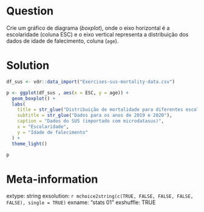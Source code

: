```r

```

Question
========

Crie um gráfico de diagrama (_boxplot_), onde o eixo horizontal é a escolaridade (coluna ESC) e o eixo vertical representa a distribuição dos dados de idade de falecimento, coluna (`age`).

Solution
================

```r
df_sus <- vdr::data_import("Exercises-sus-mortality-data.csv")

p <- ggplot(df_sus , aes(x = ESC, y = age)) + 
  geom_boxplot() + 
  labs(
    title = str_glue("Distribuição de mortalidade para diferentes escolariedades"),
    subtitle = str_glue("Dados para os anos de 2019 e 2020"),
    caption = "Dados do SUS (importado com microdatasus)",
    x = "Escolaridade",
    y = "Idade de falecimento"
  ) + 
  theme_light() 

p
```



Meta-information
================
extype: string
exsolution: `r mchoice2string(c(TRUE, FALSE, FALSE, FALSE, FALSE), single = TRUE)`
exname: "stats 01"
exshuffle: TRUE

